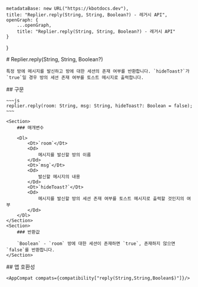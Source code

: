 
    metadataBase: new URL("https://kbotdocs.dev"),
    title: "Replier.reply(String, String, Boolean?) - 레거시 API",
    openGraph: {
        ...openGraph,
        title: "Replier.reply(String, String, Boolean?) - 레거시 API"
    }
}

<Section>
    # Replier.reply(String, String, Boolean?)

    특정 방에 메시지를 발신하고 방에 대한 세션의 존재 여부를 반환합니다. `hideToast?`가 `true`일 경우 방의 세션 존재 여부를 토스트 메시지로 출력합니다.
</Section>
<Section>
    ## 구문

    ~~~js
    replier.reply(room: String, msg: String, hideToast?: Boolean = false);
    ~~~

    <Section>
        ### 매개변수

        <Dl>
            <Dt>`room`</Dt>
            <Dd>
                메시지를 발신할 방의 이름
            </Dd>
            <Dt>`msg`</Dt>
            <Dd>
                발신할 메시지의 내용
            </Dd>
            <Dt>`hideToast?`</Dt>
            <Dd>
                메시지를 발신할 방의 세션 존재 여부를 토스트 메시지로 출력할 것인지의 여부
            </Dd>
        </Dl>
    </Section>
    <Section>
        ### 반환값

        `Boolean` - `room` 방에 대한 세션이 존재하면 `true`, 존재하지 않으면 `false`를 반환합니다.
    </Section>
</Section>
<Section>
    ## 앱 호환성

    <AppCompat compats={compatibility["reply(String,String,Boolean$)"]}/>
</Section>